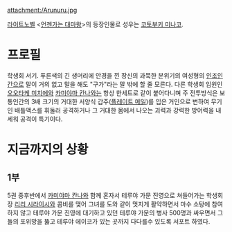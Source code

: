 attachment:/Arunuru.jpg

[[라이트노벨]] <[[언젠가는 대마왕]]>의 등장인물로 성우는 [[코토부키 미나코]].

= 프로필 =
학생회 서기. 푸른색의 긴 생머리에 안경을 낀 장신의 과묵한 분위기의 여성형의 [[인조인간]]으로 말이 거의 없고 말을 해도 "구가"라는 말 밖에 할 줄 모른다. 다른 학생회 임원인 [[오오타케 미치에]]와 [[카미야마 칸나]]와는 항상 한세트로 같이 붙어다니며 주 전투방식은 보통인간의 3배 크기의 거대한 서양식 갑주([[플레이트 메일]])를 입은 거인으로 변하여 무기인 배틀액스를 휘둘러 공격하거나 그 거대한 몸에서 나오는 괴력과 강력한 방어력을 내세워 공격이 특기이다.

= 지금까지의 상황 =
== 1부 ==
5권 중후반에서 [[카미야마 칸나]]와 함께 혼자서 테루야 가문 진영으로 쳐들어가는 학생회장 [[리리 시라이시]]와 콤비를 맺어 그녀를 도와 같이 멋지게 활약하면서 마수 소탕에 참여하지 않고 테루야 가문 진영에 대기하고 있던 테루야 가문의 병사 500명과 싸우면서 그들의 포위망을 뚫고 테루야 에이코가 있는 곳까지 다다를수 있도록 서포트 하였다.

